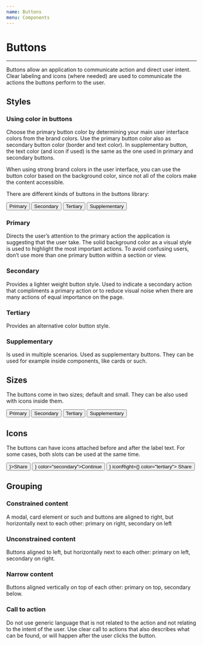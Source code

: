 ```yaml
---
name: Buttons
menu: Components
---
```



# Buttons

---

Buttons allow an application to communicate action and direct user intent. Clear labeling and icons (where needed) are used to communicate the actions the buttons perform to the user.

## Styles

### Using color in buttons

Choose the primary button color by determining your main user interface colors from the brand colors. Use the primary button color also as secondary button color (border and text color). In supplementary button, the text color (and icon if used) is the same as the one used in primary and secondary buttons.

When using strong brand colors in the user interface, you can use the button color based on the background color, since not all of the colors make the content accessible.

There are different kinds of buttons in the buttons library:

<Playground>
  <Button>Primary</Button>
  <Button color="secondary">Secondary</Button>
  <Button color="tertiary">Tertiary</Button>
  <Button color="supplementary">Supplementary</Button>
</Playground>

### Primary

Directs the user’s attention to the primary action the application is suggesting that the user take. The solid background color as a visual style is used to highlight the most important actions. To avoid confusing users, don’t use more than one primary button within a section or view.

### Secondary

Provides a lighter weight button style. Used to indicate a secondary action that compliments a primary action or to reduce visual noise when there are many actions of equal importance on the page.

### Tertiary

Provides an alternative color button style.

### Supplementary

Is used in multiple scenarios. Used as supplementary buttons. They can be used for example inside components, like cards or such.

## Sizes

The buttons come in two sizes; default and small. They can be also used with icons inside them.

<Playground>
  <Button size="small">Primary</Button>
  <Button size="small" color="secondary">
    Secondary
  </Button>
  <Button size="small" color="tertiary">
    Tertiary
  </Button>
  <Button size="small" color="supplementary">
    Supplementary
  </Button>
</Playground>

## Icons

The buttons can have icons attached before and after the label text. For some cases, both slots can be used at the same time.

<Playground>
  <Button iconLeft={<IconShare />}>Share</Button>
  <Button iconRight={<IconAngleRight />} color="secondary">Continue</Button>
  <Button iconLeft={<IconShare />} iconRight={<IconAngleRight />} color="tertiary">
    Share
  </Button>
</Playground>

## Grouping

### Constrained content

A modal, card element or such and buttons are aligned to right, but horizontally next to each other: primary on right, secondary on left

### Unconstrained content

Buttons aligned to left, but horizontally next to each other: primary on left, secondary on right.

### Narrow content

Buttons aligned vertically on top of each other: primary on top, secondary below.

### Call to action

Do not use generic language that is not related to the action and not relating to the intent of the user. Use clear call to actions that also describes what can be found, or will happen after the user clicks the button.
